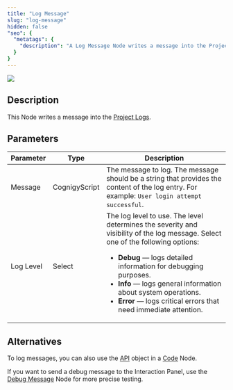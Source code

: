 ```yaml
---
title: "Log Message"
slug: "log-message"
hidden: false
"seo": {
  "metatags": {
    "description": "A Log Message Node writes a message into the Project Logs."
  }
}
---
```


<Frame>
  <img class="image-center" src="/_assets/ai/develop/node-reference/other/log-message.png" style={{ width: 'auto' }} />
</Frame>

## Description

This Node writes a message into the [Project Logs](/ai/agents/test/logs).

## Parameters

| Parameter | Type          | Description                                                                                                                                                                                                                                                                                                                                                 |
|-----------|---------------|-------------------------------------------------------------------------------------------------------------------------------------------------------------------------------------------------------------------------------------------------------------------------------------------------------------------------------------------------------------|
| Message   | CognigyScript | The message to log. The message should be a string that provides the content of the log entry. For example: `User login attempt successful`.                                                                                                                                                                                                                |
| Log Level | Select        | The log level to use. The level determines the severity and visibility of the log message. Select one of the following options:<ul><li>**Debug** — logs detailed information for debugging purposes.</li><li>**Info** — logs general information about system operations.</li><li>**Error** — logs critical errors that need immediate attention.</li></ul> |

## Alternatives

To log messages, you can also use the [API](/ai/for-developers/code/actions) object in a [Code](/ai/for-developers/code/overview) Node.

If you want to send a debug message to the Interaction Panel, use the [Debug Message](/ai/agents/develop/node-reference/basic/debug-message) Node for more precise testing.